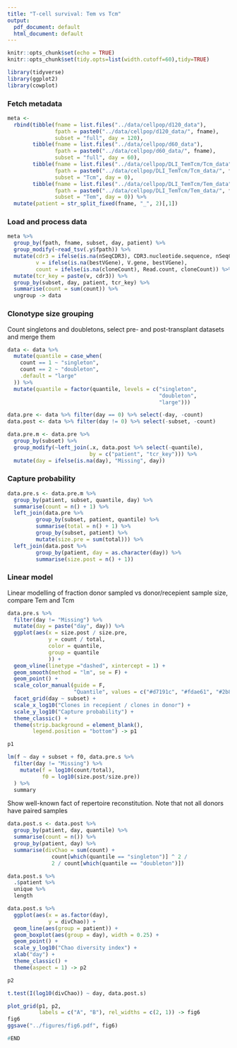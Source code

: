 ```yaml
---
title: "T-cell survival: Tem vs Tcm"
output:
  pdf_document: default
  html_document: default
---
```


```r
knitr::opts_chunk$set(echo = TRUE)
knitr::opts_chunk$set(tidy.opts=list(width.cutoff=60),tidy=TRUE)

library(tidyverse)
library(ggplot2)
library(cowplot)
```

### Fetch metadata

```r
meta <- 
  rbind(tibble(fname = list.files("../data/cellpop/d120_data"),
               fpath = paste0("../data/cellpop/d120_data/", fname),
               subset = "full", day = 120),
        tibble(fname = list.files("../data/cellpop/d60_data"),
               fpath = paste0("../data/cellpop/d60_data/", fname),
               subset = "full", day = 60),
        tibble(fname = list.files("../data/cellpop/DLI_TemTcm/Tcm_data"),
               fpath = paste0("../data/cellpop/DLI_TemTcm/Tcm_data/", fname),
               subset = "Tcm", day = 0),
        tibble(fname = list.files("../data/cellpop/DLI_TemTcm/Tem_data"),
               fpath = paste0("../data/cellpop/DLI_TemTcm/Tem_data/", fname),
               subset = "Tem", day = 0)) %>%
  mutate(patient = str_split_fixed(fname, "_", 2)[,1])
```

### Load and process data

```r
meta %>%
  group_by(fpath, fname, subset, day, patient) %>%
  group_modify(~read_tsv(.y$fpath)) %>%
  mutate(cdr3 = ifelse(is.na(nSeqCDR3), CDR3.nucleotide.sequence, nSeqCDR3),
         v = ifelse(is.na(bestVGene), V.gene, bestVGene),
         count = ifelse(is.na(cloneCount), Read.count, cloneCount)) %>%
  mutate(tcr_key = paste(v, cdr3)) %>%
  group_by(subset, day, patient, tcr_key) %>%
  summarise(count = sum(count)) %>%
  ungroup -> data
```
### Clonotype size grouping
Count singletons and doubletons, select pre- and post-transplant 
datasets and merge them

```r
data <- data %>%
  mutate(quantile = case_when(
    count == 1 ~ "singleton",
    count == 2 ~ "doubleton",
    .default = "large"
  )) %>%
  mutate(quantile = factor(quantile, levels = c("singleton",
                                                "doubleton",
                                                "large"))) 

data.pre <- data %>% filter(day == 0) %>% select(-day, -count)
data.post <- data %>% filter(day != 0) %>% select(-subset, -count)

data.pre.m <- data.pre %>%
  group_by(subset) %>%
  group_modify(~left_join(.x, data.post %>% select(-quantile), 
                          by = c("patient", "tcr_key"))) %>%
  mutate(day = ifelse(is.na(day), "Missing", day))
```

### Capture probability

```r
data.pre.s <- data.pre.m %>%
  group_by(patient, subset, quantile, day) %>%
  summarise(count = n() + 1) %>%
  left_join(data.pre %>%
         group_by(subset, patient, quantile) %>%
         summarise(total = n() + 1) %>%
         group_by(subset, patient) %>%
         mutate(size.pre = sum(total))) %>%
  left_join(data.post %>%
         group_by(patient, day = as.character(day)) %>%
         summarise(size.post = n() + 1))
```
### Linear model
Linear modelling of fraction donor sampled vs donor/recepient sample size, 
compare Tem and Tcm

```r
data.pre.s %>%
  filter(day != "Missing") %>%
  mutate(day = paste("day", day)) %>%
  ggplot(aes(x = size.post / size.pre, 
             y = count / total,
             color = quantile,
             group = quantile
             )) +
  geom_vline(linetype ="dashed", xintercept = 1) +
  geom_smooth(method = "lm", se = F) +
  geom_point() +
  scale_color_manual(guide = F,
                     "Quantile", values = c("#d7191c", "#fdae61", "#2b83ba")) +
  facet_grid(day ~ subset) +
  scale_x_log10("Clones in recepient / clones in donor") +
  scale_y_log10("Capture probability") +
  theme_classic() +
  theme(strip.background = element_blank(),
        legend.position = "bottom") -> p1

p1

lm(f ~ day + subset + f0, data.pre.s %>%
  filter(day != "Missing") %>%
    mutate(f = log10(count/total),
           f0 = log10(size.post/size.pre))
  ) %>%
  summary
```

Show well-known fact of repertoire reconstitution. Note that not all donors have 
paired samples

```r
data.post.s <- data.post %>%
  group_by(patient, day, quantile) %>%
  summarise(count = n()) %>%
  group_by(patient, day) %>%
  summarise(divChao = sum(count) + 
              count[which(quantile == "singleton")] ^ 2 /
              2 / count[which(quantile == "doubleton")])

data.post.s %>%
  .$patient %>%
  unique %>%
  length

data.post.s %>%
  ggplot(aes(x = as.factor(day),
             y = divChao)) +
  geom_line(aes(group = patient)) +
  geom_boxplot(aes(group = day), width = 0.25) +
  geom_point() +
  scale_y_log10("Chao diversity index") +
  xlab("day") +
  theme_classic() +
  theme(aspect = 1) -> p2

p2

t.test(I(log10(divChao)) ~ day, data.post.s)
```

```r
plot_grid(p1, p2,
          labels = c("A", "B"), rel_widths = c(2, 1)) -> fig6
fig6
ggsave("../figures/fig6.pdf", fig6)
```

```r
#END
```

